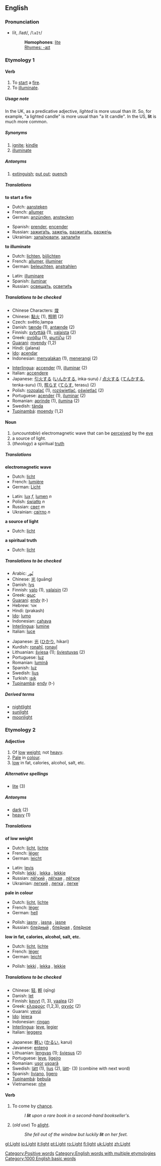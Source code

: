 ==English==

{{rank|Gutenberg|best|word|246|light|felt|since|use}}

===Pronunciation===
*līt, /laɪt/, /<tt>laIt</tt>/
*:'''Homophones''': [[lite]]
*:[[Rhymes:English:-aɪt|Rhymes: -aɪt]]

===Etymology 1===
====Verb====
{{irregverb|'''to light'''|'''[[lights]]'''|'''[[lit]] '''or''' [[lighted]]'''|'''[[lit]] '''or''' [[lighted]]'''|'''[[lighting]]'''}}

# To [[start]] a [[fire]].
# To [[illuminate]].

=====Usage note=====
In the UK, as a predicative adjective, ''lighted'' is more usual than ''lit''. So, for example, "a lighted candle" is more usual than "a lit candle".  In the US, '''lit''' is much more common.

=====Synonyms=====
#[[ignite]]; [[kindle]]
#[[illuminate]]

=====Antonyms=====
#[[extinguish]]; [[put out]]; [[quench]]

=====Translations=====
'''to start a fire'''
{{top}}
*Dutch: [[aansteken]]
*French: [[allumer]]
*German: [[anzünden]], [[anstecken]]
{{mid}}
*Spanish: [[prender]], [[encender]]
*Russian: [[зажига́ть]], [[заже́чь]], [[разжига́ть]], [[разже́чь]]
*Ukrainian: [[запа́лювати]], [[запали́ти]]
{{bottom}}

'''to illuminate'''
{{top}}
*Dutch: [[lichten]], [[bijlichten]]
*French: [[allumer]], [[illuminer]]
*German: [[beleuchten]], [[anstrahlen]]
{{mid}}
*Latin: [[illuminare]]
*Spanish: [[iluminar]]
*Russian: [[освеща́ть]], [[освети́ть]]
{{bottom}}

=====Translations to be checked=====
{{checktrans}}

{{top}}
*Chinese Characters: [[焌]]
*Chinese: [[點火]] (1), [[照明]] (2)
*Czech: světlo,lampa
*Danish: [[tænde]] (1), [[antænde]] (2)
*Finnish: [[sytyttää]] (1), [[valaista]] (2)
*Greek: [[ανάβω]] (1), [[φωτίζω]] (2)
*[[Guarani]]: [[myendy]] (1,2)
*Hindi: (jalana)
*[[Ido]]: [[acendar]]
*Indonesian: [[nyala|menyalakan]] (1), [[terang|menerangi]] (2)
{{mid}}
*[[Interlingua]]: [[accender]] (1), [[illuminar]] (2)
*Italian: [[accendere]]
*Japanese: [[引火]]する ([[いんか]]する, inka-suru) / [[点火]]する ([[てんか]]する, tenka-suru) (1), [[照らす]] ([[てらす]], terasu) (2)
*Polish: [[rozpalać]] (1), [[rozświetlać]], [[oświetlać]] (2)
*Portuguese: [[acender]] (1), [[iluminar]] (2)
*Romanian: [[aprinde]] (1), [[ilumina]] (2)
*Swedish: [[tända]]
*[[Tupinambá]]: [[moendy]] (1,2)
{{bottom}}

====Noun====
{{en-noun|light|lights}}

# (''uncountable'') electromagnetic wave that can be [[perceive]]d by the [[eye]]
# a source of light.
# (''theology'') a spiritual [[truth]]

=====Translations=====
'''electromagnetic wave'''
{{top}}
*Dutch: [[licht]] {{n}}
*French: [[lumière]] {{f}}
*German: [[Licht]] {{n}}
{{mid}}
*Latin: [[lux]] ''f'', [[lumen]] ''n''
*Polish: [[światło]] ''n''
*Russian: [[свет]] ''m''
*Ukrainian: [[:uk:світло|світло]] ''n''
{{bottom}}

'''a source of light'''
{{top}}
*Dutch: [[licht]] {{n}}
{{mid}}
{{bottom}}

'''a spiritual truth'''
{{top}}
*Dutch: [[licht]] {{n}}
{{mid}}
{{bottom}}

=====Translations to be checked=====
{{checktrans}}
{{top}}
*Arabic: [[نُور]]
*Chinese: [[光]] (guāng)
*Danish: [[lys]]
*Finnish: [[valo]] (1), [[valaisin]] (2)
*Greek: [[φως]] {{n}}
*[[Guarani]]: [[endy]] (t-)
*Hebrew: אוֹר
*Hindi: (prakash)
*[[Ido]]: [[lumo]]
*Indonesian: [[cahaya]]
*[[Interlingua]]: [[lumine]]
*Italian: [[luce]] {{f}}
{{mid}}
*Japanese: [[光]] ([[ひかり]], hikari)
*Kurdish: [[ronahî]], [[ronayî]]
*Lithuanian: [[šviesa]] {{f}} (1); [[šviestuvas]] {{m}} (2)
*Portuguese: [[luz]] {{f}}
*Romanian: [[lumină]] {{f}}
*Spanish: [[luz]] {{f}}
*Swedish: [[ljus]]
*Turkish: [[ışık]]
*[[Tupinambá]]: [[endy]] (t-)
{{bottom}}

=====Derived terms=====
*[[nightlight]]
*[[sunlight]]
*[[moonlight]]

===Etymology 2===
====Adjective====
{{en-ad2|'''light'''|'''[[lighter]]'''|'''[[lightest]]'''}}

# Of [[low]] [[weight]]; not [[heavy]].
# [[pale|Pale]] in [[colour]].
# [[low|low]] in fat, calories, alcohol, salt, etc.

=====Alternative spellings=====
*[[lite]] (3)

=====Antonyms=====
*[[dark]] (2)
*[[heavy]] (1)

=====Translations=====
'''of low weight'''
{{top}}
*Dutch: [[licht]], [[lichte]]
*French: [[léger]]
*German: [[leicht]]
{{mid}}
*Latin: [[levis]]
*Polish: [[lekki]] {{m}}, [[lekka]] {{f}}, [[lekkie]] {{n}}
*Russian: [[лё́гкий]] {{m}}, [[лё́гкая]] {{f}}, [[лё́гкое]] {{n}}
*Ukrainian: [[легки́й]] {{m}}, [[легка́]] {{f}}, [[легке́]] {{n}}
{{bottom}}

'''pale in colour'''
{{top}}
*Dutch: [[licht]], [[lichte]]
*French: [[léger]]
*German: [[hell]]
{{mid}}
*Polish: [[jasny]] {{m}}, [[jasna]] {{f}}, [[jasne]] {{n}}
*Russian: [[бле́дный]] {{m}}, [[бле́дная]] {{f}}, [[бле́дное]] {{n}}
{{bottom}}

'''low in fat, calories, alcohol, salt, etc.'''
{{top}}
*Dutch: [[licht]], [[lichte]]
*French: [[léger]]
*German: [[leicht]]
{{mid}}
*Polish: [[lekki]] {{m}}, [[lekka]] {{f}}, [[lekkie]] {{n}}
{{bottom}}

=====Translations to be checked=====
{{checktrans}}

{{top}}
*Chinese: [[轻]], [[輕]] (qīng)
*Danish: [[let]]
*Finnish: [[kevyt]] (1, 3), [[vaalea]] (2)
*Greek: [[ελαφρύς]] (1,2,3), [[αχνός]] (2)
*Guarani: [[vevúi]]
*[[Ido]]: [[lejera]]
*Indonesian: [[ringan]]
*[[Interlingua]]: [[leve]], [[legier]]
*Italian: [[leggero]]
{{mid}}
*Japanese: [[軽い]] ([[かるい]], karui)
*Javanese: [[enteng]]
*Lithuanian: [[lengvas]] {{m}} (1); [[šviesus]] {{m}} (2)
*Portuguese: [[leve]], [[ligeiro]]
*Romanian: [[uşor]] {{m}} [[uşoară]] {{f}}
*Swedish: [[lätt]] (1), [[ljus]] (2), [[lätt]]- (3) (combine with next word)
*Spanish: [[liviano]], [[ligero]]
*[[Tupinambá]]: [[bebuîa]]
*Vietnamese: [[nhẹ]]
{{bottom}}

====Verb====
{{irregverb|'''to light'''|'''[[lights]]'''|'''[[lit]] '''or''' [[lighted]]'''|'''[[lit]] '''or''' [[lighted]]'''|'''[[lighting]]'''}}

# To come by [[chance]].
#:''I '''lit''' upon a rare book in a second-hand bookseller's.''
#(''old use'') To [[alight]].
#:''She fell out of the window but luckily '''lit''' on her feet.''

[[Category:Positive words]]
[[Category:English words with multiple etymologies]]
[[Category:1000 English basic words]]

[[gl:Light]]
[[io:Light]]
[[it:light]]
[[pt:Light]]
[[ro:Light]]
[[fi:light]]
[[uk:Light]]
[[zh:Light]]